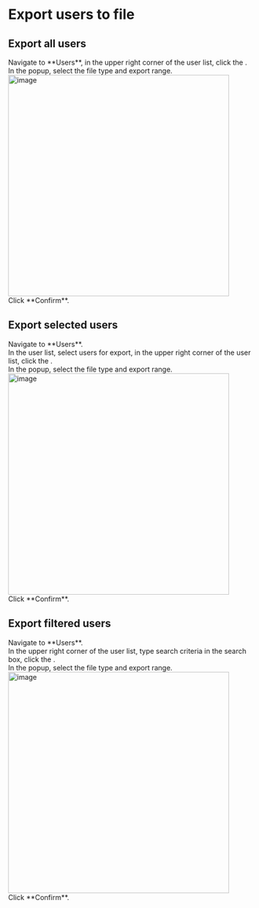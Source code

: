 # Export users to file

## Export all users
<Steps>

<div>
<Nav name="console" />
</div>

<div>
Navigate to **Users**, in the upper right corner of the user list, click the <Icon name="download"/> .
</div>

<div>
In the popup, select the file type and export range.
<img src="/images/docs/admin-guides/export-all.png" alt="image" width="450"/>
</div>

<dev>
Click **Confirm**.
</dev>

</Steps>

## Export selected users
<Steps>

<div>
<Nav name="console" />
</div>

<div>
Navigate to **Users**.
</div>

<div>
In the user list, select users for export, in the upper right corner of the user list, click the <Icon name="download"/>.
</div>

<div>
In the popup, select the file type and export range.
<img src="/images/docs/admin-guides/export-selected.png" alt="image" width="450"/>
</div>

<dev>
Click **Confirm**.
</dev>
</Steps>

## Export filtered users
<Steps>

<div>
<Nav name="console" />
</div>

<div>
Navigate to **Users**.
</div>


<div>
In the upper right corner of the user list, type search criteria in the search box, click the <Icon name="download"/>.
</div>

<div>
In the popup, select the file type and export range.
<img src="/images/docs/admin-guides/export-filtered.png" alt="image" width="450"/>
</div>

<dev>
Click **Confirm**.
</dev>
</Steps>